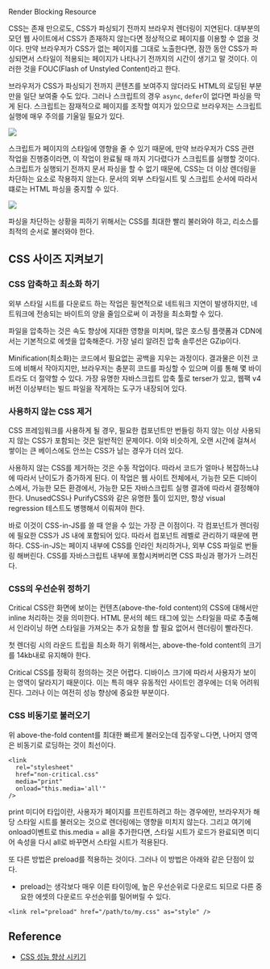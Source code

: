
Render Blocking Resource

CSS는 존재 만으로도, CSS가 파싱되기 전까지 브라우저 렌더링이 지연된다.
대부분의 모던 웹 사이트에서 CSS가 존재하지 않는다면 정상적으로 페이지를 이용할 수 없을 것이다.
만약 브라우저가 CSS가 없는 페이지를 그대로 노출한다면, 잠깐 동안 CSS가 파싱되면서 스타일이 적용되는 페이지가
나타나기 전까지의 시간이 생기고 말 것이다. 이러한 것을 FOUC(Flash of Unstyled Content)라고 한다.

브라우저가 CSS가 파싱되기 전까지 콘텐츠를 보여주지 않더라도 HTML의 로딩된 부분만을 일단 보여줄 수도 있다.
그러나 스크립트의 경우 `async`, `defer`이 없다면 파싱을 막게 된다.
스크립트는 잠재적으로 페이지를 조작할 여지가 있으므로 브라우저는 스크립트 실행에
매우 주의를 기울일 필요가 있다.

<Image src="https://user-images.githubusercontent.com/63354527/235352252-f035a29c-9015-4072-a94b-8537869caf98.png" />

스크립트가 페이지의 스타일에 영향을 줄 수 있기 때문에, 만약 브라우저가 CSS 관련 작업을 진행중이라면,
이 작업이 완료될 때 까지 기다렸다가 스크립트를 실행할 것이다. 스크립트가 실행되기 전까지 문서 파싱을
할 수 없기 때문에, CSS는 더 이상 렌더링을 차단하는 요소로 작용하지 않는다. 문서의 외부 스타일시트 및
스크립트 순서에 따라서 떄로는 HTML 파싱을 중지할 수 있다.

<Image src="https://user-images.githubusercontent.com/63354527/235352264-bd395e28-f7a6-44ed-8a26-3a7eded6dac1.png" />

파싱을 차단하는 상황을 피하기 위해서는 CSS를 최대한 빨리 불러와야 하고, 리소스를 최적의 순서로 불러와야 한다.

## CSS 사이즈 지켜보기

### CSS 압축하고 최소화 하기

외부 스타일 시트를 다운로드 하는 작업은 필연적으로 네트워크 지연이 발생하지만,
네트워크에 전송되는 바이트의 양을 줄임으로써 이 과정을 최소화할 수 있다.

파일을 압축하는 것은 속도 향상에 지대한 영향을 미치며, 많은 호스팅 플랫폼과 CDN에서는
기본적으로 에셋을 압축해준다. 가장 널리 알려진 압축 솔루션은 GZip이다.

Minification(최소화)는 코드에서 필요없는 공백을 지우는 과정이다. 결과물은 이전 코드에
비해서 작아지지만, 브라우저는 충분히 코드를 파싱할 수 있으며 이를 통해 몇 바이트라도 더
절약할 수 있다. 가장 유명한 자바스크립트 압축 툴로 terser가 있고, 웹팩 v4 버전 이상부터는
빌드 파일을 작게하는 도구가 내장되어 있다.

### 사용하지 않는 CSS 제거

CSS 프레임워크를 사용하게 될 경우, 필요한 컴포넌트만 번들링 하지 않는 이상 사용되지 않는
CSS가 포함되는 것은 일반적인 문제이다. 이와 비슷하게, 오랜 시간에 걸쳐서 쌓이는 큰 베이스에도
안쓰는 CSS가 남는 경우가 더러 있다.

사용하지 않는 CSS를 제거하는 것은 수동 작업이다. 따라서 코드가 얼마나 복잡하느냐에 따라서 난이도가
증가하게 된다. 이 작업은 웹 사이트 전체에서, 가능한 모든 디바이스에서, 가능한 모든 환경에서,
가능한 모든 자바스크립트 실행 결과에 따라서 결정해야 한다. UnusedCSS나 PurifyCSS와 같은
유명한 툴이 있지만, 항상 visual regression 테스트도 병행해서 이뤄져야 한다.

바로 이것이 CSS-in-JS를 쓸 때 얻을 수 있는 가장 큰 이점이다. 각 컴포넌트가 렌더링에 필요한
CSS가 JS 내에 포함되어 있다. 따라서 컴포넌트 레벨로 관리하기 때문에 편하다. CSS-in-JS는
페이지 내부에 CSS를 인라인 처리하거나, 외부 CSS 파일로 번들링 해버린다. CSS를 자바스크립트
내부에 포함시켜버리면 CSS 파싱과 평가가 느려진다.

### CSS의 우선순위 정하기

Critical CSS란 화면에 보이는 컨텐츠(above-the-fold content)의 CSS에 대해서만
inline 처리하는 것을 의미한다. HTML 문서의 헤드 태그에 있는 스타일을 따로 추출해서
인라이닝 하면 스타일을 가져오는 추가 요청을 할 필요 없어서 렌더링이 빨라진다.

첫 렌더링 시의 라운드 트립을 최소화 하기 위해서는, above-the-fold content의 크기를
14kb내로 유지해야 한다.

Critical CSS를 정확히 정의하는 것은 어렵다. 디바이스 크기에 따라서 사용자가 보이는
영역이 달라지기 때문이다. 이는 특히 매우 유동적인 사이트인 경우에는 더욱 어려워 진다.
그러나 이는 여전히 성능 향상에 중요한 부분이다.

### CSS 비동기로 불러오기

위 above-the-fold content를 최대한 빠르게 불러오는데 집주앟ㄴ다면, 나머지 영역은
비동기로 로딩하는 것이 최선이다.

```
<link
  rel="stylesheet"
  href="non-critical.css"
  media="print"
  onload="this.media='all'"
/>
```

print 미디어 타입이란, 사용자가 페이지를 프린트하려고 하는 경우에만, 브라우저가 해당 스타일
시트를 불러오는 것으로 렌더링에는 영향을 미치지 않는다. 그리고 여기에 onload이벤트로
this.media = all을 추가한다면, 스타일 시트가 로드가 완료되면 미디어 속성을 다시 all로
바꾸면서 스타일 시트가 적용된다.

또 다른 방법은 preload를 적용하는 것이다. 그러나 이 방법은 아래와 같은 단점이 있다.

- preload는 생각보다 매우 이른 타이밍에, 높은 우선순위로 다운로드 되므로 다른 중요한 에셋의 다운로드 우선순위를 밀어버릴 수 있다.

```
<link rel="preload" href="/path/to/my.css" as="style" />
```

## Reference

- [CSS 성능 향상 시키기](https://yceffort.kr/2021/03/improve-css-performance)
